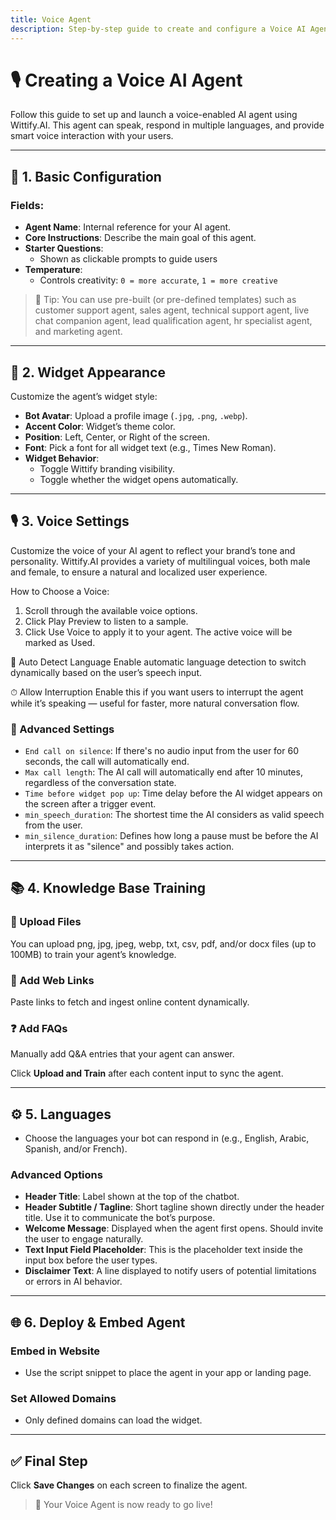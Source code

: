 ---
title: Voice Agent
description: Step-by-step guide to create and configure a Voice AI Agent on Wittify.AI
---

# 🎙️ Creating a Voice AI Agent

Follow this guide to set up and launch a voice-enabled AI agent using Wittify.AI. This agent can speak, respond in multiple languages, and provide smart voice interaction with your users.

---

## 🧩 1. Basic Configuration


### Fields:
- **Agent Name**: Internal reference for your AI agent.
- **Core Instructions**: Describe the main goal of this agent.
- **Starter Questions**:
  - Shown as clickable prompts to guide users
- **Temperature**:
  - Controls creativity: `0 = more accurate`, `1 = more creative`

> 🧠 Tip: You can use pre-built (or pre-defined templates) such as customer support agent, sales agent, technical support agent, live chat companion agent, lead qualification agent, hr specialist agent, and marketing agent.
---

## 🎨 2. Widget Appearance


Customize the agent’s widget style:

- **Bot Avatar**: Upload a profile image (`.jpg`, `.png`, `.webp`).
- **Accent Color**: Widget’s theme color.
- **Position**: Left, Center, or Right of the screen.
- **Font**: Pick a font for all widget text (e.g., Times New Roman).
- **Widget Behavior**:
  - Toggle Wittify branding visibility.
  - Toggle whether the widget opens automatically.

---

## 🎙️ 3. Voice Settings

Customize the voice of your AI agent to reflect your brand’s tone and personality. Wittify.AI provides a variety of multilingual voices, both male and female, to ensure a natural and localized user experience.

How to Choose a Voice:

1. Scroll through the available voice options.
2. Click Play Preview to listen to a sample.
3. Click Use Voice to apply it to your agent. The active voice will be marked as Used.

🔄 Auto Detect Language
Enable automatic language detection to switch dynamically based on the user’s speech input.

⏱ Allow Interruption
Enable this if you want users to interrupt the agent while it’s speaking — useful for faster, more natural conversation flow.

### 🔧 Advanced Settings

- `End call on silence`: If there's no audio input from the user for 60 seconds, the call will automatically end.
- `Max call length`: The AI call will automatically end after 10 minutes, regardless of the conversation state.
- `Time before widget pop up`: Time delay before the AI widget appears on the screen after a trigger event.
- `min_speech_duration`: The shortest time the AI considers as valid speech from the user.
- `min_silence_duration`: Defines how long a pause must be before the AI interprets it as "silence" and possibly takes action.

---

## 📚 4. Knowledge Base Training

### 📁 Upload Files

You can upload png, jpg, jpeg, webp, txt, csv, pdf, and/or docx files (up to 100MB) to train your agent’s knowledge.

### 🔗 Add Web Links

Paste links to fetch and ingest online content dynamically.

### ❓ Add FAQs

Manually add Q&A entries that your agent can answer.

Click **Upload and Train** after each content input to sync the agent.

---

## ⚙️ 5. Languages

- Choose the languages your bot can respond in (e.g., English, Arabic, Spanish, and/or French).

### Advanced Options
- **Header Title**: Label shown at the top of the chatbot.
- **Header Subtitle / Tagline**: Short tagline shown directly under the header title. Use it to communicate the bot’s purpose.
- **Welcome Message**: Displayed when the agent first opens. Should invite the user to engage naturally.
- **Text Input Field Placeholder**: This is the placeholder text inside the input box before the user types.
- **Disclaimer Text**: A line displayed to notify users of potential limitations or errors in AI behavior.

---

## 🌐 6. Deploy & Embed Agent

### Embed in Website
- Use the script snippet to place the agent in your app or landing page.

### Set Allowed Domains
- Only defined domains can load the widget.

---

## ✅ Final Step

Click **Save Changes** on each screen to finalize the agent.

> 🎉 Your Voice Agent is now ready to go live!







